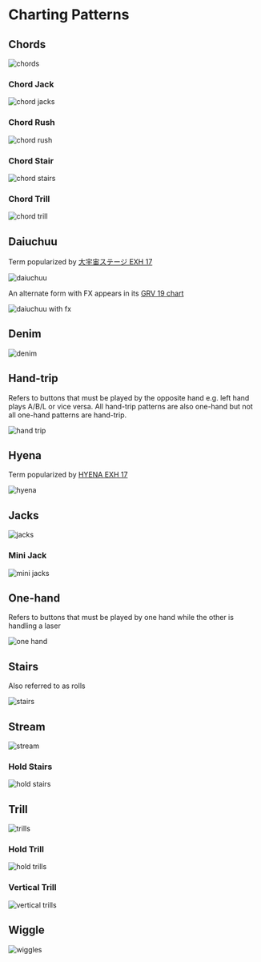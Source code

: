 # Charting Patterns

## Chords

![chords](/terminology/patterns/chords.png)

### Chord Jack

![chord jacks](/terminology/patterns/chord_jacks.png)

### Chord Rush

![chord rush](/terminology/patterns/chord_rush.png)

### Chord Stair

![chord stairs](/terminology/patterns/chord_stairs.png)

### Chord Trill

![chord trill](/terminology/patterns/chord_trill.png)

## Daiuchuu

Term popularized by [大宇宙ステージ EXH 17](https://www.sdvx.in/01/01114e.htm)

![daiuchuu](/terminology/patterns/daiuchuu.png)

An alternate form with FX appears in its [GRV 19 chart](https://sdvx.in/01/01114m.htm)

![daiuchuu with fx](/terminology/patterns/daiuchuu_fx.png)

## Denim

![denim](/terminology/patterns/denim.png)

## Hand-trip

Refers to buttons that must be played by the opposite hand e.g. left hand plays A/B/L or vice versa. All hand-trip patterns are also one-hand but not all one-hand patterns are hand-trip.

![hand trip](/terminology/patterns/hand_trip.png)

## Hyena

Term popularized by [HYENA EXH 17](https://www.sdvx.in/02/02167e.htm)

![hyena](/terminology/patterns/hyena.png)

## Jacks

![jacks](/terminology/patterns/jacks.png)

### Mini Jack

![mini jacks](/terminology/patterns/mini_jacks.png)

## One-hand

Refers to buttons that must be played by one hand while the other is handling a laser

![one hand](/terminology/patterns/one_hands.png)

## Stairs

Also referred to as rolls

![stairs](/terminology/patterns/stairs.png)

## Stream

![stream](/terminology/patterns/stream.png)

### Hold Stairs

![hold stairs](/terminology/patterns/hold_stairs.png)

## Trill

![trills](/terminology/patterns/trills.png)

### Hold Trill

![hold trills](/terminology/patterns/hold_trill.png)

### Vertical Trill

![vertical trills](/terminology/patterns/vertical_trill.png)

## Wiggle

![wiggles](/terminology/patterns/wiggles.png)
